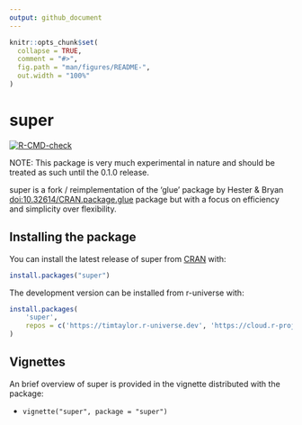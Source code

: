 ```yaml
---
output: github_document
---
```


<!-- README.md is generated from README.Rmd. Please edit that file -->

```r
knitr::opts_chunk$set(
  collapse = TRUE,
  comment = "#>",
  fig.path = "man/figures/README-",
  out.width = "100%"
)
```

# super

<!-- badges: start -->
[![R-CMD-check](https://github.com/TimTaylor/super/actions/workflows/R-CMD-check.yaml/badge.svg)](https://github.com/TimTaylor/super/actions/workflows/R-CMD-check.yaml)
<!-- badges: end -->

NOTE: This package is very much experimental in nature and should be treated as
such until the 0.1.0 release. 

super is a fork / reimplementation of the 'glue' package by Hester & Bryan
<doi:10.32614/CRAN.package.glue> package but with a focus on efficiency and
simplicity over flexibility.

## Installing the package

You can install the latest release of super from [CRAN](https://cran.r-project.org/)
with:

```r
install.packages("super")
```

The development version can be installed from r-universe with:

```r
install.packages(
    'super',
    repos = c('https://timtaylor.r-universe.dev', 'https://cloud.r-project.org')
)
```

## Vignettes

An brief overview of super is provided in the vignette distributed with the
package:

* `vignette("super", package = "super")`
